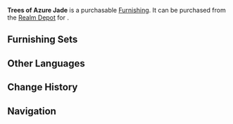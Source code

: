 {{Furnishing Infobox
|id             = 372436
|image          = Item Trees of Azure Jade.png
|category       = Landform
|subcategory    = Shrub
|rarity         = 3
|adeptal_energy = 20
|load           = 50
|reduced_load   = 50
|description    = Coral branches that may be found in shallow waters, whose color shifts as you look at it from bottom to top, starting light purple and finishing with bright powder blue, both of which glow faintly in the dark.<br />These coral are very rarely found near [[Narukami Island]], but when war breaks out, one can sometimes find merchants bringing some to sell as potted plants.<br />Thanks to these sales, most people have a pretty decent opinion of [[Watatsumi Island]] on the whole, believing it to be an island surrounded by beautiful coral - such opinions further puzzle them as to why the [[Shogunate]] and the resistance would be at war.
|source1        = [[Realm Depot]]
}}
'''Trees of Azure Jade''' is a purchasable [[Furnishing]]. It can be purchased from the [[Realm Depot]] for {{Item|Realm Currency|30|x=80}}.

==Furnishing Sets==
{{Craft Usage}}

==Other Languages==
{{Other Languages
|en      = Trees of Azure Jade
|zhs     = 「琼树映瓶覗」
|zhs_rm  = "Qióng Shù Yìng Píng Sì"
|zht     = 「瓊樹映瓶覗」
|zht_rm  = "Qióng Shù Yìng Píng Sì"
|zh_tl   = 
|ja      = 「瓶覗きのサンゴ」
|ja_rm   = "Kamenozoki no Sango"
|ja_tl   = "[https://www.colordic.org/colorsample/2090 ''Kamenozoki''] (faint indigo blue) Coral"
|ko      = 「옥색에 비친 가지」
|ko_rm   = 
|ko_tl   = 
|es      = Ramas de coral azules celeste
|es_tl   = 
|fr      = « Arbres de jade azur »
|fr_tl   = "Trees of Azure Jade"
|ru      = Деревья из лазурного нефрита
|ru_tl   = 
|th      = "้ต้นประกายฟ้า"
|th_rm   = 
|th_tl   = 
|vi      = Sắc Xanh Nhuộm Nhánh Ngọc
|vi_tl   = 
|de      = „Bäume in Azurglanz“
|de_tl   = "Trees in Azur Shine"
|id      = "Karang Berwarna Giok"
|id_tl   = "Jade-Colored Coral"
|pt      = Árvores de Jade Azul-Celeste
|pt_tl   = 
}}

==Change History==
{{Change History|2.2}}

==Navigation==
{{Furnishing Navbox/Exterior|Landform}}